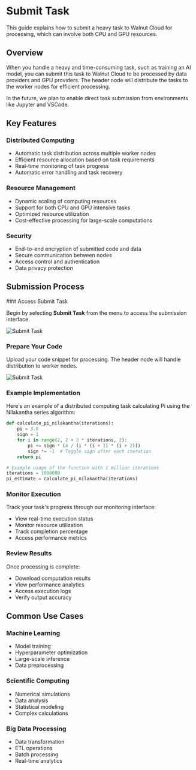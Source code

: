 
# Submit Task

This guide explains how to submit a heavy task to Walnut Cloud for processing, which can involve both CPU and GPU resources.

## Overview

When you handle a heavy and time-consuming task, such as training an AI model, you can submit this task to Walnut Cloud to be processed by data providers and GPU providers. The header node will distribute the tasks to the worker nodes for efficient processing.

In the future, we plan to enable direct task submission from environments like Jupyter and VSCode.

## Key Features

### Distributed Computing
- Automatic task distribution across multiple worker nodes
- Efficient resource allocation based on task requirements
- Real-time monitoring of task progress
- Automatic error handling and task recovery

### Resource Management
- Dynamic scaling of computing resources
- Support for both CPU and GPU intensive tasks
- Optimized resource utilization
- Cost-effective processing for large-scale computations

### Security
- End-to-end encryption of submitted code and data
- Secure communication between nodes
- Access control and authentication
- Data privacy protection

## Submission Process

<Steps>
### Access Submit Task

Begin by selecting **Submit Task** from the menu to access the submission interface.

![Submit Task](/assets/docs/v1.0.1/consumer/3.1.png)

### Prepare Your Code

Upload your code snippet for processing. The header node will handle distribution to worker nodes.

![Submit Task](/assets/docs/v1.0.1/consumer/3.2.png)

### Example Implementation

Here's an example of a distributed computing task calculating Pi using the Nilakantha series algorithm:

```python showLineNumbers
def calculate_pi_nilakantha(iterations):
    pi = 3.0
    sign = 1
    for i in range(2, 2 + 2 * iterations, 2):
        pi += sign * (4 / (i * (i + 1) * (i + 2)))
        sign *= -1  # Toggle sign after each iteration
    return pi

# Example usage of the function with 1 million iterations
iterations = 1000000
pi_estimate = calculate_pi_nilakantha(iterations)
```

### Monitor Execution

Track your task's progress through our monitoring interface:
- View real-time execution status
- Monitor resource utilization
- Track completion percentage
- Access performance metrics

### Review Results

Once processing is complete:
- Download computation results
- View performance analytics
- Access execution logs
- Verify output accuracy
</Steps>

## Common Use Cases

### Machine Learning
- Model training
- Hyperparameter optimization
- Large-scale inference
- Data preprocessing

### Scientific Computing
- Numerical simulations
- Data analysis
- Statistical modeling
- Complex calculations

### Big Data Processing
- Data transformation
- ETL operations
- Batch processing
- Real-time analytics
